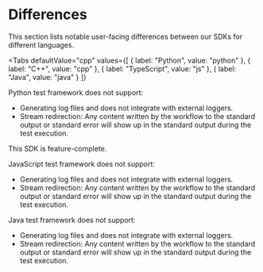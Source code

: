 
# Differences

This section lists notable user-facing differences between our SDKs for
different languages.

<Tabs
  defaultValue="cpp"
  values={[
    { label: "Python", value: "python" },
    { label: "C++", value: "cpp" },
    { label: "TypeScript", value: "js" },
    { label: "Java", value: "java" }
  ]}
>
<TabItem value="python">

Python test framework does not support:

- Generating log files and does not integrate with external loggers.
- Stream redirection: Any content written by the workflow to the standard output
  or standard error will show up in the standard output during the test
  execution.

</TabItem>
<TabItem value="cpp">

This SDK is feature-complete.

</TabItem>
<TabItem value="js">

JavaScript test framework does not support:

- Generating log files and does not integrate with external loggers.
- Stream redirection: Any content written by the workflow to the standard output
  or standard error will show up in the standard output during the test
  execution.

</TabItem>
<TabItem value="java">

Java test framework does not support:

- Generating log files and does not integrate with external loggers.
- Stream redirection: Any content written by the workflow to the standard output
  or standard error will show up in the standard output during the test
  execution.

</TabItem>
</Tabs>
